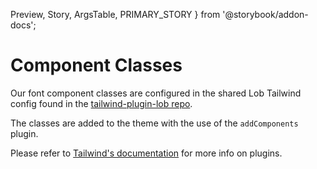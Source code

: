   Preview,
  Story,
  ArgsTable,
  PRIMARY_STORY
} from '@storybook/addon-docs';

# Component Classes

Our font component classes are configured in the shared Lob Tailwind config found in the [tailwind-plugin-lob repo](https://github.com/lob/tailwind-plugin-lob).

The classes are added to the theme with the use of the `addComponents` plugin.

Please refer to [Tailwind's documentation](https://tailwindcss.com/docs/plugins) for more info on plugins.
